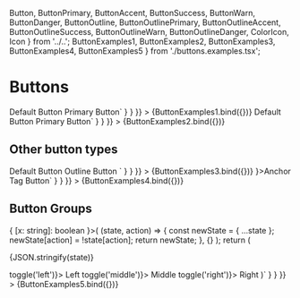   Button,
  ButtonPrimary,
  ButtonAccent,
  ButtonSuccess,
  ButtonWarn,
  ButtonDanger,
  ButtonOutline,
  ButtonOutlinePrimary,
  ButtonOutlineAccent,
  ButtonOutlineSuccess,
  ButtonOutlineWarn,
  ButtonOutlineDanger,
  ColorIcon,
  Icon
} from '../..';
  ButtonExamples1,
  ButtonExamples2,
  ButtonExamples3,
  ButtonExamples4,
  ButtonExamples5
} from './buttons.examples.tsx';

<Meta title="Buttons" component={Button} />

# Buttons

<Canvas>
  <Story
    name="Buttons"
    parameters={{
      docs: {
        source: {
          code: dedent`
          <Button>Default Button</Button>
          <ButtonPrimary>Primary Button</ButtonPrimary>`
        }
      }
    }}
  >
    {ButtonExamples1.bind({})}
  </Story>
  <Story
    name="Disabled Buttons"
    parameters={{
      docs: {
        source: {
          code: dedent`
          <Button disabled>Default Button</Button>
          <ButtonPrimary disabled={true}>Primary Button</ButtonPrimary>`
        }
      }
    }}
  >
    {ButtonExamples2.bind({})}
  </Story>
  <ArgsTable of={Button} />
</Canvas>

## Other button types

<Canvas>
  <Story
    name="Buttons with Icons"
    parameters={{
      docs: {
        source: {
          code: dedent`
          <Button>
            <ColorIcon name="googleCalendar" /> Default Button
          </Button>
          <ButtonOutline>
            Outline Button <Icon name="settings" />
          </ButtonOutline>`
        }
      }
    }}
  >
    {ButtonExamples3.bind({})}
  </Story>
  <Story
    name="Buttons as another component"
    parameters={{
      docs: {
        source: {
          code: dedent`
            <Button as={buttonProps => <a {...buttonProps} />}>Anchor Tag Button</Button>`
        }
      }
    }}
  >
    {ButtonExamples4.bind({})}
  </Story>
</Canvas>

## Button Groups

<Canvas>
  <Story
    name="Buttons Groups"
    parameters={{
      docs: {
        source: {
          code: dedent`
    const [state, toggle] = useReducer<(state: { [x: string]: boolean }, action: string) => { [x: string]: boolean }>(
      (state, action) => {
        const newState = { ...state };
        newState[action] = !state[action];
        return newState;
      },
      {}
    );
    return (
    <p>{JSON.stringify(state)}</p>
    <ButtonGroup>
      <ButtonPrimary className={classNames({ active: state.left })} onClick={() => toggle('left')}>
        Left
      </ButtonPrimary>
      <ButtonPrimary className={classNames({ active: state.middle })} onClick={() => toggle('middle')}>
        Middle
      </ButtonPrimary>
      <ButtonPrimary className={classNames({ active: state.right })} onClick={() => toggle('right')}>
        Right
      </ButtonPrimary>
    </ButtonGroup>)`
        }
      }
    }}
  >
    {ButtonExamples5.bind({})}
  </Story>
</Canvas>
